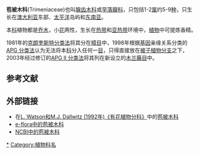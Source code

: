 {{Automatic taxobox
| taxon = Trimeniaceae
| image = Trimenia weinmanniaefolia 99.jpg
| authority = [[Gibbs|Gibbs]] （1917年）
| subdivision_ranks = [[属|属]]
| subdivision =
*''[[Piptocalyx|Piptocalyx]]''  (=''Trimenia)''
*[[苞被木属|苞被木属]] ''Trimenia''
}}

'''苞被木科'''(Trimeniaceae){{r|APG3科属}}也叫[[腺齿木科|腺齿木科]]或[[早落瓣科|早落瓣科]]，只包括1-2[[属|属]]约5-9[[种|种]]，只生长在[[澳大利亚|澳大利亚]]东部、[[太平洋|太平洋]]岛屿和[[东南亚|东南亚]]。

本[[科|科]]植物都是[[乔木|乔木]]，小[[花|花]]两性，生长在[[热带|热带]]和[[亚热带|亚热带]]环境中，[[植物|植物]]中可提炼香精。

1981年的[[克朗奎斯特分类法|克朗奎斯特分类法]]将其分在[[樟目|樟目]]中，1998年根据[[基因|基因]]亲缘关系分类的[[APG_分类法|APG 分类法]]认为无法将本[[科|科]]分入任何一[[目_(生物)|目]]，只得直接放在[[被子植物分支|被子植物分支]]之下{{r|APG}}，2003年经过修订的[[APG_II_分类法|APG II 分类法]]将其列在新设立的[[木兰藤目|木兰藤目]]中{{r|APG2}}。

==参考文献==
{{reflist|refs=
<ref name="APG">{{Cite journal |last=Angiosperm Phylogeny Group |year=1998 |title=An ordinal classification for the families of flowering plants |journal=Annals of the Missouri Botanical Garden |volume=85 |issue=4 |pages=531–553 |url=https://www.jstor.org/stable/2992015 |jstor=2992015}}</ref>
<ref name="APG2">{{Cite journal |last=Angiosperm Phylogeny Group |year=2003 |title=An update of the Angiosperm Phylogeny Group classification for the orders and families of flowering plants: APG II |journal=Botanical Journal of the Linnean Society |volume=141 |issue=4 |pages=399–436 |url=http://onlinelibrary.wiley.com/doi/10.1046/j.1095-8339.2003.t01-1-00158.x/abstract |doi=10.1046/j.1095-8339.2003.t01-1-00158.x}}</ref>
<ref name="APG3科属">{{Cite journal |last=刘冰, 叶建飞, 刘夙, 汪远, 杨永, 赖阳均, 曾刚, 林秦文 |year=2016 |title=中国被子植物科属概览: 依据APG III系统 |journal=生物多样性 |volume=23 |issue=2 |pages=225-231 |url=http://www.biodiversity-science.net/CN/abstract/abstract9992.shtml |doi=10.17520/biods.2015052 |deadurl=yes |archiveurl=https://web.archive.org/web/20150505064115/http://www.biodiversity-science.net/CN/abstract/abstract9992.shtml |archivedate=2015-05-05 }}</ref>
}}

==外部链接==
* 在[http://delta-intkey.com/angio/ L. Watson和M.J. Dallwitz (1992年)《有花植物分科》]中的[https://web.archive.org/web/20060426025029/http://delta-intkey.com/angio/www/trimenia.htm 苞被木科] 
* [http://www.efloras.org/florataxon.aspx?flora_id=900&taxon_id=20324 e-flora中的苞被木科]
* [http://www.ncbi.nlm.nih.gov/Taxonomy/Browser/wwwtax.cgi?mode=Tree&id=88918&lvl=3&lin=f&keep=1&srchmode=1&unlock NCBI中的苞被木科]
{{Taxonbar|from=Q13141601}}

[[Category:苞被木科|*]]
[[Category:植物科名|Category:植物科名]]